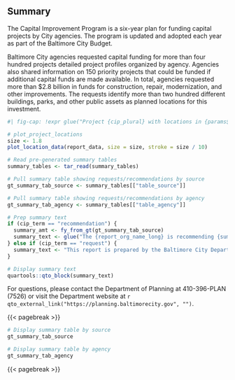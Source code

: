 ## Summary

The Capital Improvement Program is a six-year plan for funding capital projects by City agencies. The program is updated and adopted each year as part of the Baltimore City Budget.

::: {layout="[ 50, 50 ]"}
<div>

Baltimore City agencies requested capital funding for more than four hundred projects detailed project profiles organized by agency. Agencies also shared information on 150 priority projects that could be funded if additional capital funds are made available. In total, agencies requested more than \$2.8 billion in funds for construction, repair, modernization, and other improvements. The requests identify more than two hundred different buildings, parks, and other public assets as planned locations for this investment.

</div>

<div>

```r
#| fig-cap: !expr glue("Project {cip_plural} with locations in {params$title_short}")

# plot_project_locations
size <- 1.8
plot_location_data(report_data, size = size, stroke = size / 10)
```

</div>
:::

```r
# Read pre-generated summary tables
summary_tables <- tar_read(summary_tables)

# Pull summary table showing requests/recommendations by source
gt_summary_tab_source <- summary_tables[["table_source"]]

# Pull summary table showing requests/recommendations by agency
gt_summary_tab_agency <- summary_tables[["table_agency"]]
```


```r
# Prep summary text
if (cip_term == "recommendation") {
  summary_amt <- fy_from_gt(gt_summary_tab_source)
  summary_text <- glue("The {report_org_name_long} is recommending {summary_amt} in funding over six years towards the requested projects. This report reflects the recommendations of the {report_org_name} as of {recommendation_date}.")
} else if (cip_term == "request") {
  summary_text <- "This report is prepared by the Baltimore City Department of Planning and published in advance of the Baltimore City Planning Commission review of agency requests each year. The goal of this report is to support the Planning Commission in the review and approval of the program and to share this important information with residents across the city and region."
}

# Display summary text
quartools::qto_block(summary_text)
```

For questions, please contact the Department of Planning at 410-396-PLAN (7526) or visit the Department website at `r qto_external_link("https://planning.baltimorecity.gov", "")`.

{{< pagebreak >}}

```r
# Display summary table by source
gt_summary_tab_source
```

```r
# Display summary table by agency
gt_summary_tab_agency
```

<!-- :::{.callout-note collapse=false appearance='simple' title='January 2024 Agency Presentations' icon=true} -->
<!-- -   Baltimore City Information Technology: [Slides](https://planning.baltimorecity.gov/sites/default/files/BCIT%20FY25%20CIP%20Presentation%203.pdf) -->
<!-- -   Department of General Services: [Slides](https://planning.baltimorecity.gov/sites/default/files/FY25%20DGS%20CIP%20Planning%20Presentation%201.17.24_Final%20(1).pdf)  -->
<!-- -   Bureau of Solid Waste (Public Works): [Slides](https://planning.baltimorecity.gov/sites/default/files/FY%2025%20CIP%20Presentation%20-%20BSW%20(Final).pdf)  -->
<!-- -   Water, Wastewater, and Stormwater Utilities (Public Works): [Slides](https://planning.baltimorecity.gov/sites/default/files/FY%2025%20CIP%20Presentation%20-%20BW&WW%20(Final).pdf)  -->
<!-- -   Department of Transportation: [Slides](https://planning.baltimorecity.gov/sites/default/files/DRAFT_BCDOT%20FY25-30%20CIP%20Presentation%20(Jan%2018%202024).pdf)  -->
<!-- -   Department of Recreation and Parks: [Slides](https://planning.baltimorecity.gov/sites/default/files/BCRP%20FY25%20CIP%20Presentation.pdf) -->
<!-- -   Department of Housing & Community Development: [Slides](https://planning.baltimorecity.gov/sites/default/files/DHCD%20CIP%20Presentation%20FY25%20-%20F30.pdf) -->
<!-- -   Baltimore Development Corporation: [Slides](https://planning.baltimorecity.gov/sites/default/files/BDC_CIP_FY25-30%20Presentation.pdf)  -->
<!-- ::: -->

{{< pagebreak >}}
